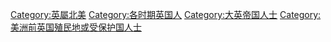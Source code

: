 [[Category:英屬北美|Category:英屬北美]]
[[Category:各时期英国人|Category:各时期英国人]]
[[Category:大英帝国人士|Category:大英帝国人士]]
[[Category:美洲前英国殖民地或受保护国人士|Category:美洲前英国殖民地或受保护国人士]]